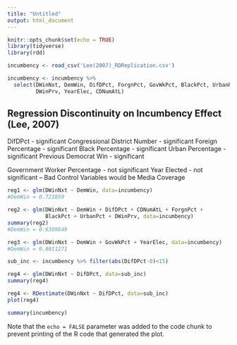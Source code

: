 ---
title: "Untitled"
output: html_document
---

```{r setup, include=FALSE}
knitr::opts_chunk$set(echo = TRUE)
library(tidyverse)
library(rdd)

incumbency <- read_csv('Lee(2007)_RDReplication.csv')

incumbency <- incumbency %>%
  select(DWinNxt, DemWin, DifDPct, ForgnPct, GovWkPct, BlackPct, UrbanPct,
         DWinPrv, YearElec, CDNumAtL)

```

Regression Discontinuity on Incumbency Effect (Lee, 2007)
--

DifDPct - significant
Congressional District Number - significant
Foreign Percentage - significant
Black Percentage - significant
Urban Percentage - significant
Previous Democrat Win - significant

Government Worker Percentage - not significant
Year Elected - not significant
--
Bad Control Variables would be Media Coverage

```{r RD}

reg1 <- glm(DWinNxt ~ DemWin, data=incumbency)
#DemWin = 0.721859

reg2 <- glm(DWinNxt ~ DemWin + DifDPct + CDNumAtL + ForgnPct +
            BlackPct + UrbanPct + DWinPrv, data=incumbency)
summary(reg2)
#DemWin = 0.6309649

reg3 <- glm(DWinNxt ~ DemWin + GovWkPct + YearElec, data=incumbency)
#DemWin = 0.8011271

sub_inc <- incumbency %>% filter(abs(DifDPct-0)<15)

reg4 <- glm(DWinNxt ~ DifDPct, data=sub_inc)
summary(reg4)

reg4 <- RDestimate(DWinNxt ~ DifDPct, data=sub_inc)
plot(reg4)

summary(incumbency)
```


Note that the `echo = FALSE` parameter was added to the code chunk to prevent printing of the R code that generated the plot.
